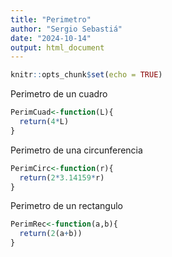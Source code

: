```yaml
---
title: "Perimetro"
author: "Sergio Sebastiá"
date: "2024-10-14"
output: html_document
---
```


```r
knitr::opts_chunk$set(echo = TRUE)
```

Perimetro de un cuadro
```r

PerimCuad<-function(L){
  return(4*L)
}
```

Perimetro de una circunferencia
```r
PerimCirc<-function(r){
  return(2*3.14159*r)
}
```

Perimetro de un rectangulo
```r
PerimRec<-function(a,b){
  return(2(a+b))
}
```

